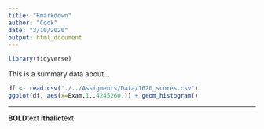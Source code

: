 ```yaml
---
title: "Rmarkdown"
author: "Cook"
date: "3/10/2020"
output: html_document
---
```

```r
library(tidyverse)
```

This is a summary data about...
```r
df <- read.csv("./../Assigments/Data/1620_scores.csv")
ggplot(df, aes(x=Exam.1..4245260.)) + geom_histogram()
```
___
**BOLD**text
**ithalic**text

